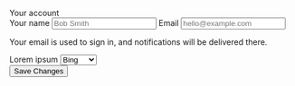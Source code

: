 

<Metatags
  title="May 1 | CSS Grid a day"
  description="An example of using CSS grid every day, from May 1–31st, 2019."
  thumbnail=""
  url="https://cssgrid31.brett.cool"
  pathname="/"
/>

<div className={LayoutStyles.container}>
  <div className={LayoutStyles.page}>
    <div className={LayoutStyles.heading}>
      <div className={LayoutStyles.content}>Your account</div>
    </div>
    <div className={LayoutStyles.form}>
      <div className={LayoutStyles.content}>
        <form className={FormStyles.form}>
          <label for="name">Your name</label>
          <input id="name" type="text" placeholder="Bob Smith" />
          <label for="email">Email</label>
          <input id="email" type="email" placeholder="hello@example.com" />
          <p className={FormStyles.hint}>
            Your email is used to sign in, and notifications will be delivered
            there.
          </p>
          <label>Lorem ipsum</label>
          <select>
            <option>Bing</option>
            <option>Bing</option>
            <option>Wahoo</option>
          </select>
          <div className={FormStyles.submit}>
            <input type="submit" value="Save Changes"/>
          </div>
        </form>
      </div>
    </div>

  </div>
</div>
